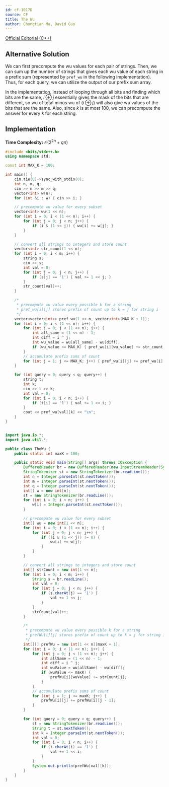 ```yaml
---
id: cf-1017D
source: CF
title: The Wu
author: Chongtian Ma, David Guo
---
```


[Official Editorial (C++)](https://codeforces.com/blog/entry/61081)

## Alternative Solution

We can first precompute the wu values for each pair of strings. Then, we can sum up the number of strings that gives each wu value of each string in a prefix sum (represented by `pref_wu` in the following implementation). Thus, for each query, we can utilize the output of our prefix sum array.

In the implementation,
instead of looping through all bits and finding which bits are the same, $i \oplus j$ essentially gives the mask of the bits that are different, so wu of total
minus wu of $(i \oplus j)$ will also give wu values of the bits that are the same. Also, since $k$ is at most $100$, we can precompute the answer for every $k$ for each string.

## Implementation

**Time Complexity:** $\mathcal{O}({2^{2n}} + qn)$

<LanguageSection>

<CPPSection>

```cpp
#include <bits/stdc++.h>
using namespace std;

const int MAX_K = 100;

int main() {
	cin.tie(0)->sync_with_stdio(0);
	int n, m, q;
	cin >> n >> m >> q;
	vector<int> w(n);
	for (int &i : w) { cin >> i; }

	// precompute wu value for every subset
	vector<int> wu(1 << n);
	for (int i = 0; i < (1 << n); i++) {
		for (int j = 0; j < n; j++) {
			if (i & (1 << j)) { wu[i] += w[j]; }
		}
	}

	// convert all strings to integers and store count
	vector<int> str_count(1 << n);
	for (int i = 0; i < m; i++) {
		string s;
		cin >> s;
		int val = 0;
		for (int j = 0; j < n; j++) {
			if (s[j] == '1') { val += 1 << j; }
		}
		str_count[val]++;
	}

	/*
	 * precompute wu value every possible k for a string
	 * pref_wu[i][j] stores prefix of count up to k = j for string i
	 */
	vector<vector<int>> pref_wu(1 << n, vector<int>(MAX_K + 1));
	for (int i = 0; i < (1 << n); i++) {
		for (int j = 0; j < (1 << n); j++) {
			int all_same = (1 << n) - 1;
			int diff = i ^ j;
			int wu_value = wu[all_same] - wu[diff];
			if (wu_value <= MAX_K) { pref_wu[i][wu_value] += str_count[j]; }
		}
		// accumulate prefix sums of count
		for (int j = 1; j <= MAX_K; j++) { pref_wu[i][j] += pref_wu[i][j - 1]; }
	}

	for (int query = 0; query < q; query++) {
		string t;
		int k;
		cin >> t >> k;
		int val = 0;
		for (int i = 0; i < n; i++) {
			if (t[i] == '1') { val += 1 << i; }
		}
		cout << pref_wu[val][k] << "\n";
	}
}
```
</CPPSection>
<JavaSection>

```java

import java.io.*;
import java.util.*;

public class TheWu {
    public static int maxK = 100;

    public static void main(String[] args) throws IOException {
        BufferedReader br = new BufferedReader(new InputStreamReader(System.in));
        StringTokenizer st = new StringTokenizer(br.readLine());
        int n = Integer.parseInt(st.nextToken());
        int m = Integer.parseInt(st.nextToken());
        int q = Integer.parseInt(st.nextToken());
        int[] w = new int[n];
        st = new StringTokenizer(br.readLine());
        for (int i = 0; i < n; i++) { 
            w[i] = Integer.parseInt(st.nextToken()); 
        }

        // precompute wu value for every subset
        int[] wu = new int[1 << n];
        for (int i = 0; i < (1 << n); i++) {
            for (int j = 0; j < n; j++) {
                if ((i & (1 << j)) != 0) { 
                    wu[i] += w[j]; 
                }
            }
        }

        // convert all strings to integers and store count
        int[] strCount = new int[1 << n];
        for (int i = 0; i < m; i++) {
            String s = br.readLine();
            int val = 0;
            for (int j = 0; j < n; j++) {
                if (s.charAt(j) == '1') { 
                    val += 1 << j; 
                }
            }
            strCount[val]++;
        }

        /*
         * precompute wu value every possible k for a string
         * prefWu[i][j] stores prefix of count up to k = j for string i
         */
        int[][] prefWu = new int[1 << n][maxK + 1];
        for (int i = 0; i < (1 << n); i++) {
            for (int j = 0; j < (1 << n); j++) {
                int allSame = (1 << n) - 1;
                int diff = i ^ j;
                int wuValue = wu[allSame] - wu[diff];
                if (wuValue <= maxK) { 
                    prefWu[i][wuValue] += strCount[j]; 
                }
            }
            // accumulate prefix sums of count
            for (int j = 1; j <= maxK; j++) { 
                prefWu[i][j] += prefWu[i][j - 1]; 
            }
        }

        for (int query = 0; query < q; query++) {
            st = new StringTokenizer(br.readLine());
            String t = st.nextToken();
            int k = Integer.parseInt(st.nextToken());
            int val = 0;
            for (int i = 0; i < n; i++) {
                if (t.charAt(i) == '1') { 
                    val += 1 << i; 
                }
            }
            System.out.println(prefWu[val][k]);
        }
    }
}
```
</JavaSection>
</LanguageSection>
